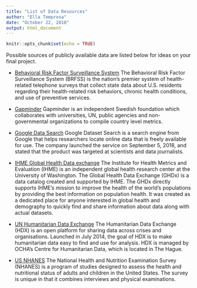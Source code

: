```yaml
---
title: "List of Data Resources"
author: "Ella Temprosa"
date: "October 22, 2018"
output: html_document
---
```


```r
knitr::opts_chunk$set(echo = TRUE)
```


Possible sources of publicly available data are listed below for ideas on your final project.

* [Behavioral Risk Factor Surveillance System](https://www.cdc.gov/brfss/)
The Behavioral Risk Factor Surveillance System (BRFSS) is the nation's premier system of health-related telephone surveys that collect state data about U.S. residents regarding their health-related risk behaviors, chronic health conditions, and use of preventive services. 

* [Gapminder](https://www.gapminder.org/data/)
Gapminder is an independent Swedish foundation which collaborates with universities, UN, public agencies and non-governmental organizations to compile country level metrics.

* [Google Data Search](https://toolbox.google.com/datasetsearch)
Google Dataset Search is a search engine from Google that helps researchers locate online data that is freely available for use. The company launched the service on September 5, 2018, and stated that the product was targeted at scientists and data journalists.

* [IHME Global Health Data exchange](http://ghdx.healthdata.org/)
The Institute for Health Metrics and Evaluation (IHME) is an independent global health research center at the University of Washington. The Global Health Data Exchange (GHDx) is a data catalog created and supported by IHME.
The GHDx directly supports IHME’s mission to improve the health of the world’s populations by providing the best information on population health. It was created as a dedicated place for anyone interested in global health and demography to quickly find and share information about data along with actual datasets.

* [UN Humanitarian Data Exchange](https://data.humdata.org/)
The Humanitarian Data Exchange (HDX) is an open platform for sharing data across crises and organisations. Launched in July 2014, the goal of HDX is to make humanitarian data easy to find and use for analysis. HDX is managed by OCHA's Centre for Humanitarian Data, which is located in The Hague.

* [US NHANES](https://wwwn.cdc.gov/nchs/nhanes/default.aspx)
The National Health and Nutrition Examination Survey (NHANES) is a program of studies designed to assess the health and nutritional status of adults and children in the United States. The survey is unique in that it combines interviews and physical examinations.
